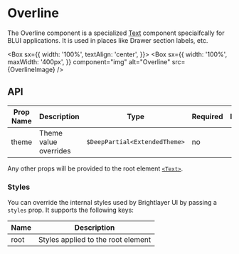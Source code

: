 
# Overline

The Overline component is a specialized [Text](https://callstack.github.io/react-native-paper/docs/components/Text/) component speciaifcally for BLUI applications. It is used in places like Drawer section labels, etc.

<Box
  sx={{
    width: '100%',
    textAlign: 'center',
  }}>
  <Box
    sx={{
      width: '100%',
      maxWidth: '400px',
    }}
    component="img"
    alt="Overline"
    src={OverlineImage}
  />
</Box>

## API

<Box>

| Prop Name | Description           | Type                          | Required | Default |
| --------- | --------------------- | ----------------------------- | -------- | ------- |
| theme     | Theme value overrides | `$DeepPartial<ExtendedTheme>` | no       |         |

</Box>

Any other props will be provided to the root element [`<Text>`](https://callstack.github.io/react-native-paper/docs/components/Text).

### Styles

You can override the internal styles used by Brightlayer UI by passing a `styles` prop. It supports the following keys:

| Name | Description                        |
| ---- | ---------------------------------- |
| root | Styles applied to the root element |
